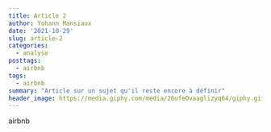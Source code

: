 ```yaml
---
title: Article 2
author: Yohann Mansiaux
date: '2021-10-29'
slug: article-2
categories:
  - analyse
posttags:
  - airbnb
tags:
  - airbnb
summary: "Article sur un sujet qu'il reste encore à définir"
header_image: https://media.giphy.com/media/26ufeOvaaglizyq64/giphy.gif
---
```


airbnb